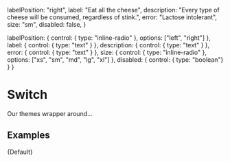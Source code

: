 

  labelPosition: "right",
  label: "Eat all the cheese",
  description: "Every type of cheese will be consumed, regardless of stink.",
  error: "Lactose intolerant",
  size: "sm",
  disabled: false,
}

  labelPosition: {
    control: { type: "inline-radio" },
    options: ["left", "right"]
  },
  label: {
    control: { type: "text" }
  },
  description: {
    control: { type: "text" }
  },
  error: {
    control: { type: "text" }
  },
  size: {
    control: { type: "inline-radio" },
    options: ["xs", "sm", "md", "lg", "xl"]
  },
  disabled: {
    control: { type: "boolean"}
  }
}

<Meta
  title="Inputs/Switch"
  component={Switch}
  args={args}
  argTypes={argTypes}
/>

# Switch

Our themes wrapper around...

## Examples



<Canvas>
  <Story name="Default">{Default}</Story>
</Canvas>

